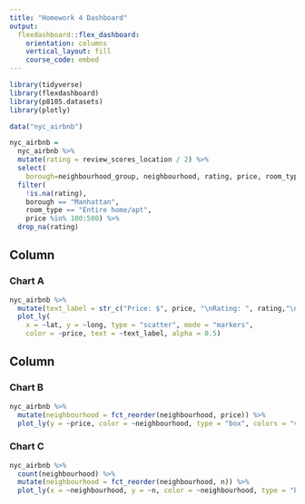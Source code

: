 ```yaml
---
title: "Homework 4 Dashboard"
output: 
  flexdashboard::flex_dashboard:
    orientation: columns
    vertical_layout: fill
    course_code: embed
---
```


```r
library(tidyverse)
library(flexdashboard)
library(p8105.datasets)
library(plotly)
```

```r
data("nyc_airbnb")

nyc_airbnb = 
  nyc_airbnb %>% 
  mutate(rating = review_scores_location / 2) %>%
  select(
    borough=neighbourhood_group, neighbourhood, rating, price, room_type, lat, long,rating) %>%
  filter(
    !is.na(rating), 
    borough == "Manhattan",
    room_type == "Entire home/apt",
    price %in% 100:500) %>% 
  drop_na(rating)

```

Column {data-width=650}
-----------------------------------------------------------------------

### Chart A

```r
nyc_airbnb %>%
  mutate(text_label = str_c("Price: $", price, "\nRating: ", rating,"\nNeighbourhood: ",neighbourhood)) %>% 
  plot_ly(
    x = ~lat, y = ~long, type = "scatter", mode = "markers",
    color = ~price, text = ~text_label, alpha = 0.5)
```

Column {data-width=350}
-----------------------------------------------------------------------

### Chart B

```r
nyc_airbnb %>% 
  mutate(neighbourhood = fct_reorder(neighbourhood, price)) %>% 
  plot_ly(y = ~price, color = ~neighbourhood, type = "box", colors = "viridis")
```

### Chart C

```r
nyc_airbnb %>% 
  count(neighbourhood) %>% 
  mutate(neighbourhood = fct_reorder(neighbourhood, n)) %>% 
  plot_ly(x = ~neighbourhood, y = ~n, color = ~neighbourhood, type = "bar", colors = "viridis")
```

